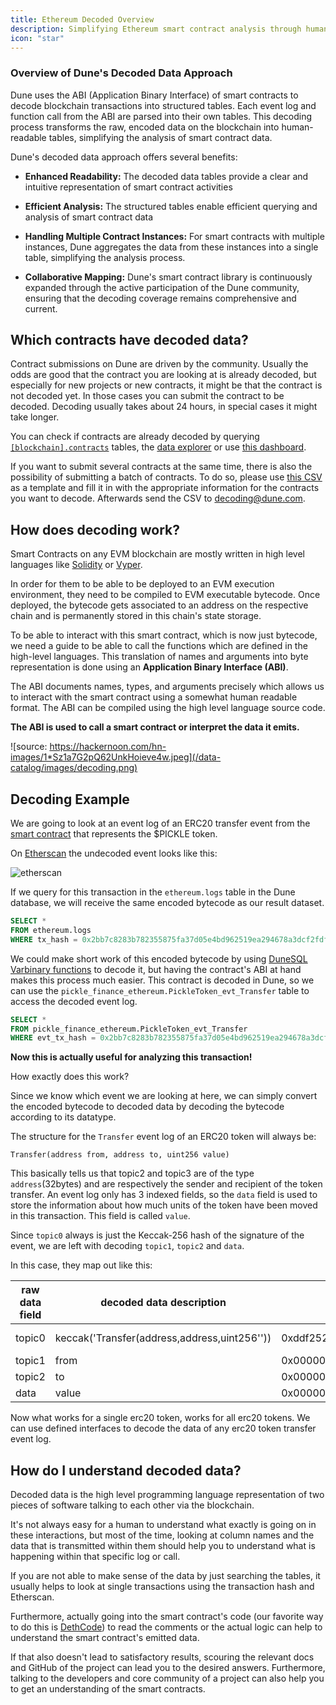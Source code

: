 ```yaml
---
title: Ethereum Decoded Overview
description: Simplifying Ethereum smart contract analysis through human-readable tables.
icon: "star"
---
```



### Overview of Dune's Decoded Data Approach

Dune uses the ABI (Application Binary Interface) of smart contracts to decode blockchain transactions into structured tables. Each event log and function call from the ABI are parsed into their own tables. This decoding process transforms the raw, encoded data on the blockchain into human-readable tables, simplifying the analysis of smart contract data.

Dune's decoded data approach offers several benefits:

- **Enhanced Readability:** The decoded data tables provide a clear and intuitive representation of smart contract activities

- **Efficient Analysis:** The structured tables enable efficient querying and analysis of smart contract data

- **Handling Multiple Contract Instances:** For smart contracts with multiple instances, Dune aggregates the data from these instances into a single table, simplifying the analysis process.

- **Collaborative Mapping:** Dune's smart contract library is continuously expanded through the active participation of the Dune community, ensuring that the decoding coverage remains comprehensive and current.

<CardGroup cols={2}>
  <Card
    title="Explore decoded logs"
    icon="circle-bolt"
    iconType="duotone"
    href="/data-catalog/evm/ethereum/decoded/event-logs"
  ></Card>
  <Card
    title="Explore decoded traces"
    icon="layer-group"
    iconType="duotone"
    href="/data-catalog/evm/ethereum/decoded/call-tables"
  ></Card>
</CardGroup>

## Which contracts have decoded data?

Contract submissions on Dune are driven by the community. Usually the odds are good that the contract you are looking at is already decoded, but especially for new projects or new contracts, it might be that the contract is not decoded yet. In those cases you can submit the contract to be decoded. Decoding usually takes about 24 hours, in special cases it might take longer.

You can check if contracts are already decoded by querying [`[blockchain].contracts`](/data-catalog/evm/ethereum/decoded/contracts) tables, the [data explorer](/web-app/query-editor/data-explorer) or use [this dashboard](https://dune.com/dune/is-my-contract-decoded-yet-v2).

If you want to submit several contracts at the same time, there is also the possibility of submitting a batch of contracts. To do so, please use [this CSV](https://gist.github.com/antonio-mendes/c6a43c22862581674c11462cae230e23) as a template and fill it in with the appropriate information for the contracts you want to decode. Afterwards send the CSV to decoding@dune.com.

<CardGroup cols={2}>
  <Card
    title="Submit any contract for decoding"
    icon="file-import"
    iconType="duotone"
    href="/web-app/decoding/decoding-contracts"
  ></Card>
  <Card
    title="Explore already decoded contracts"
    icon="database"
    iconType="duotone"
    href="/data-catalog/evm/ethereum/decoded/contracts"
  ></Card>
</CardGroup>

## How does decoding work?

Smart Contracts on any EVM blockchain are mostly written in high level languages like [Solidity](https://docs.soliditylang.org/en/v0.8.2) or [Vyper](https://vyper.readthedocs.io/en/stable).

In order for them to be able to be deployed to an EVM execution environment, they need to be compiled to EVM executable bytecode. Once deployed, the bytecode gets associated to an address on the respective chain and is permanently stored in this chain's state storage.

To be able to interact with this smart contract, which is now just bytecode, we need a guide to be able to call the functions which are defined in the high-level languages. This translation of names and arguments into byte representation is done using an **Application Binary Interface (ABI)**.

The ABI documents names, types, and arguments precisely which allows us to interact with the smart contract using a somewhat human readable format. The ABI can be compiled using the high level language source code.

**The ABI is used to call a smart contract or interpret the data it emits.**

![source: https://hackernoon.com/hn-images/1*Sz1a7G2pQ62UnkHoieve4w.jpeg](/data-catalog/images/decoding.png)

## Decoding Example

We are going to look at an event log of an ERC20 transfer event from the [smart contract](https://etherscan.io/token/0x429881672B9AE42b8EbA0E26cD9C73711b891Ca5#readContract) that represents the $PICKLE token.

On [Etherscan](https://etherscan.io/tx/0x2bb7c8283b782355875fa37d05e4bd962519ea294678a3dcf2fdffbbd0761bc5#eventlog) the undecoded event looks like this:

![etherscan](/data-catalog/images/etherscan.png)

If we query for this transaction in the `ethereum.logs` table in the Dune database, we will receive the same encoded bytecode as our result dataset.

```sql
SELECT *
FROM ethereum.logs
WHERE tx_hash = 0x2bb7c8283b782355875fa37d05e4bd962519ea294678a3dcf2fdffbbd0761bc5
```

<div>
  <DuneEmbed qID="3455255" vID="5806543" height="200px" />
</div>

We could make short work of this encoded bytecode by using [DuneSQL Varbinary functions](/query-engine/Functions-and-operators/varbinary) to decode it, but having the contract's ABI at hand makes this process much easier. This contract is decoded in Dune, so we can use the `pickle_finance_ethereum.PickleToken_evt_Transfer` table to access the decoded event log.

```sql
SELECT *
FROM pickle_finance_ethereum.PickleToken_evt_Transfer
WHERE evt_tx_hash = 0x2bb7c8283b782355875fa37d05e4bd962519ea294678a3dcf2fdffbbd0761bc5
```

<div>
  <DuneEmbed qID="3455274" vID="5806581" height="200px" />
</div>

**Now this is actually useful for analyzing this transaction!**

How exactly does this work?

Since we know which event we are looking at here, we can simply convert the encoded bytecode to decoded data by decoding the bytecode according to its datatype.

The structure for the `Transfer` event log of an ERC20 token will always be:

```solidity
Transfer(address from, address to, uint256 value)
```

This basically tells us that topic2 and topic3 are of the type `address`(32bytes) and are respectively the sender and recipient of the token transfer. An event log only has 3 indexed fields, so the `data` field is used to store the information about how much units of the token have been moved in this transaction. This field is called `value`.

Since `topic0` always is just the Keccak-256 hash of the signature of the event, we are left with decoding `topic1`, `topic2` and `data`.

In this case, they map out like this:

| raw data field | decoded data description                       | raw data                                                           | decoded data                                                                  |
| -------------- | ---------------------------------------------- | ------------------------------------------------------------------ | ----------------------------------------------------------------------------- |
| topic0         | keccak('Transfer(address,address,uint256'')) | 0xddf252ad1be2c89b69c2b068fc378daa952ba7f163c4a11628f55a4df523b3ef | not needed, this table only contains event logs from the `transfer` event log |
| topic1         | from                                           | 0x00000000000000000000000075e89d5979e4f6fba9f97c104c2f0afb3f1dcb88 | 0x75e89d5979e4f6fba9f97c104c2f0afb3f1dcb88                                    |
| topic2         | to                                             | 0x00000000000000000000000087d9da48db6e1f925cb67d3b7d2a292846c24cf7 | 0x87d9da48db6e1f925cb67d3b7d2a292846c24cf7                                    |
| data           | value                                          | 0x00000000000000000000000000000000000000000000001a894d51f85cb08000 | 489509000000000000000                                                         |

Now what works for a single erc20 token, works for all erc20 tokens. We can use defined interfaces to decode the data of any erc20 token transfer event log.

## How do I understand decoded data?

Decoded data is the high level programming language representation of two pieces of software talking to each other via the blockchain.

It's not always easy for a human to understand what exactly is going on in these interactions, but most of the time, looking at column names and the data that is transmitted within them should help you to understand what is happening within that specific log or call.

If you are not able to make sense of the data by just searching the tables, it usually helps to look at single transactions using the transaction hash and Etherscan.

Furthermore, actually going into the smart contract's code (our favorite way to do this is [DethCode](https://etherscan.deth.net)) to read the comments or the actual logic can help to understand the smart contract's emitted data.

If that also doesn't lead to satisfactory results, scouring the relevant docs and GitHub of the project can lead you to the desired answers. Furthermore, talking to the developers and core community of a project can also help you to get an understanding of the smart contracts.
